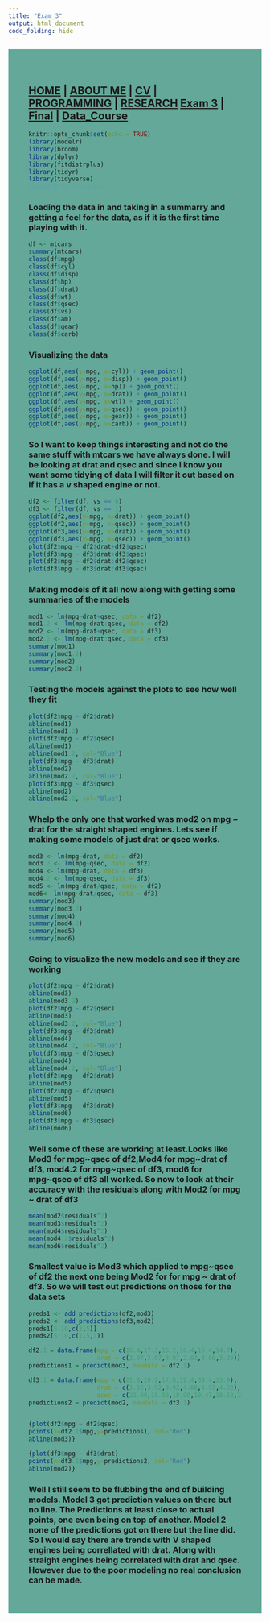 ```yaml
---
title: "Exam_3"
output: html_document
code_folding: hide
---
```

<style type="text/css">
.main-container {
  max-width: 1800px;
  margin-left: auto;
  margin-right: auto;
}
</style>

<style>
div.blue { background-color:#63a898; border-radius: 5px; padding: 20px;}
</style>
<div class = "blue">



<style>
div.blue { background-color:#63a898; border-radius: 0px; padding: 20px;}
</style>
<div class = "blue">


## [HOME](http://MurderousPolyhedron.github.io/) | [ABOUT ME](http://MurderousPolyhedron.github.io/About_Me/) | [CV](http://MurderousPolyhedron.github.io/CV/) | [PROGRAMMING](http://MurderousPolyhedron.github.io/Programming/) | [RESEARCH](http://MurderousPolyhedron.github.io/Research/) [Exam 3](http://MurderousPolyhedron.github.io/Exam_3/) | [Final](http://MurderousPolyhedron.github.io/Final_Project/) | [Data_Course](https://github.com/MurderousPolyhedron/Data_Course_RAAB)

```r
knitr::opts_chunk$set(echo = TRUE)
library(modelr)
library(broom)
library(dplyr)
library(fitdistrplus)
library(tidyr)
library(tidyverse)
#Loading my libraries
```

### Loading the data in and taking in a summarry and getting a feel for the data, as if it is the first time playing with it.

```r
df <- mtcars
summary(mtcars)
class(df$mpg)
class(df$cyl)
class(df$disp)
class(df$hp)
class(df$drat)
class(df$wt)
class(df$qsec)
class(df$vs)
class(df$am)
class(df$gear)
class(df$carb)
```

### Visualizing the data

```r
ggplot(df,aes(y=mpg, x=cyl)) + geom_point()
ggplot(df,aes(y=mpg, x=disp)) + geom_point()
ggplot(df,aes(y=mpg, x=hp)) + geom_point()
ggplot(df,aes(y=mpg, x=drat)) + geom_point()
ggplot(df,aes(y=mpg, x=wt)) + geom_point()
ggplot(df,aes(y=mpg, x=qsec)) + geom_point()
ggplot(df,aes(y=mpg, x=gear)) + geom_point()
ggplot(df,aes(y=mpg, x=carb)) + geom_point()
```

### So I want to keep things interesting and not do the same stuff with mtcars we have always done. I will be looking at drat and qsec and since I know you want some tidying of data I will filter it out based on if it has a v shaped engine or not.

```r
df2 <- filter(df, vs == 0)
df3 <- filter(df, vs == 1)
ggplot(df2,aes(y=mpg, x=drat)) + geom_point()
ggplot(df2,aes(y=mpg, x=qsec)) + geom_point()
ggplot(df3,aes(y=mpg, x=drat)) + geom_point()
ggplot(df3,aes(y=mpg, x=qsec)) + geom_point()
plot(df2$mpg ~ df2$drat+df2$qsec)
plot(df3$mpg ~ df3$drat+df3$qsec)
plot(df2$mpg ~ df2$drat:df2$qsec)
plot(df3$mpg ~ df3$drat:df3$qsec)
```

### Making models of it all now along with getting some summaries of the models

```r
mod1 <- lm(mpg~drat+qsec, data = df2)
mod1.2 <- lm(mpg~drat:qsec, data = df2)
mod2 <- lm(mpg~drat+qsec, data = df3)
mod2.2 <- lm(mpg~drat:qsec, data = df3)
summary(mod1)
summary(mod1.2)
summary(mod2)
summary(mod2.2)
```

### Testing the models against the plots to see how well they fit

```r
plot(df2$mpg ~ df2$drat)
abline(mod1)
abline(mod1.2)
plot(df2$mpg ~ df2$qsec)
abline(mod1)
abline(mod1.2, col="Blue")
plot(df3$mpg ~ df3$drat)
abline(mod2)
abline(mod2.2, col="Blue")
plot(df3$mpg ~ df3$qsec)
abline(mod2)
abline(mod2.2, col="Blue")
```

### Whelp the only one that worked was mod2 on mpg ~ drat for the straight shaped engines. Lets see if making some models of just drat or qsec works.

```r
mod3 <- lm(mpg~drat, data = df2)
mod3.2 <- lm(mpg~qsec, data = df2)
mod4 <- lm(mpg~drat, data = df3)
mod4.2 <- lm(mpg~qsec, data = df3)
mod5 <- lm(mpg~drat/qsec, data = df2)
mod6<- lm(mpg~drat/qsec, data = df3)
summary(mod3)
summary(mod3.2)
summary(mod4)
summary(mod4.2)
summary(mod5)
summary(mod6)
```

### Going to visualize the new models and see if they are working

```r
plot(df2$mpg ~ df2$drat)
abline(mod3)
abline(mod3.2)
plot(df2$mpg ~ df2$qsec)
abline(mod3)
abline(mod3.2, col="Blue")
plot(df3$mpg ~ df3$drat)
abline(mod4)
abline(mod4.2, col="Blue")
plot(df3$mpg ~ df3$qsec)
abline(mod4)
abline(mod4.2, col="Blue")
plot(df2$mpg ~ df2$drat)
abline(mod5)
plot(df2$mpg ~ df2$qsec)
abline(mod5)
plot(df3$mpg ~ df3$drat)
abline(mod6)
plot(df3$mpg ~ df3$qsec)
abline(mod6)
```

### Well some of these are working at least.Looks like Mod3 for mpg~qsec of df2,Mod4 for mpg~drat of df3, mod4.2 for mpg~qsec of df3, mod6 for mpg~qsec of df3 all worked. So now to look at their accuracy with the residuals along with Mod2 for mpg ~ drat of df3

```r
mean(mod2$residuals^2)
mean(mod3$residuals^2)
mean(mod4$residuals^2)
mean(mod4.2$residuals^2)
mean(mod6$residuals^2)
```

### Smallest value is Mod3 which applied to mpg~qsec of df2 the next one being Mod2 for for mpg ~ drat of df3. So we will test out predictions on those for the data sets

```r
preds1 <- add_predictions(df2,mod3)
preds2 <- add_predictions(df3,mod2)
preds1[5:10,c(1,5)]
preds2[5:10,c(1,5,7)]
```

```r
df2.1 = data.frame(mpg = c(16.4,17.3,15.2,10.4,10.4,14.7),
                   drat = c(3.07,3.07,3.07,2.93,3.00,3.23))
predictions1 = predict(mod3, newdata = df2.1)

df3.1 = data.frame(mpg = c(22.8,19.2,17.8,32.4,30.4,33.9),
                   drat = c(3.92,3.92,3.92,4.08,4.93,4.22),
                   qsec = c(22.90,18.30,18.90,19.47,18.52,19.90))
predictions2 = predict(mod2, newdata = df3.1)


{plot(df2$mpg ~ df2$qsec)
points(x=df2.1$mpg,y=predictions1, col="Red")
abline(mod3)}

{plot(df3$mpg ~ df3$drat)
points(x=df3.1$mpg,y=predictions2, col="Red")
abline(mod2)}
```

### Well I still seem to be flubbing the end of building models. Model 3 got prediction values on there but no line. The Predictions at least close to actual points, one even being on top of another. Model 2 none of the predictions got on there but the line did. So I would say there are trends with V shaped engines being correllated with drat. Along with straight engines being correlated with drat and qsec. However due to the poor modeling no real conclusion can be made.
